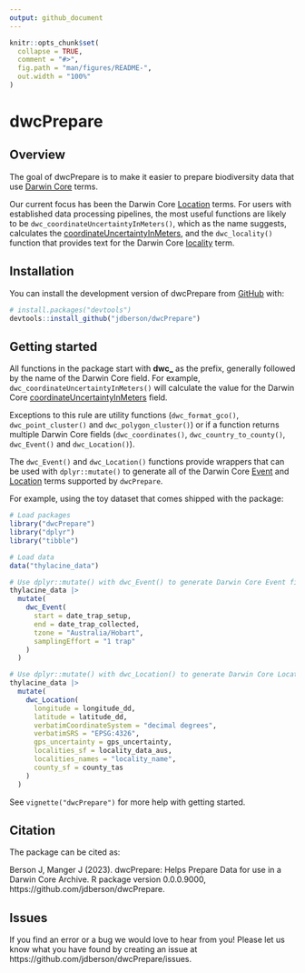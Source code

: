 ```yaml
---
output: github_document
---
```


<!-- README.md is generated from README.Rmd. Please edit that file -->

```r
knitr::opts_chunk$set(
  collapse = TRUE,
  comment = "#>",
  fig.path = "man/figures/README-",
  out.width = "100%"
)
```

# dwcPrepare

<!-- badges: start -->
<!-- badges: end -->

## Overview

The goal of dwcPrepare is to make it easier to prepare biodiversity data that use [Darwin Core](https://dwc.tdwg.org/) terms.

Our current focus has been the Darwin Core [Location](https://dwc.tdwg.org/terms/#location) terms. For users with established data processing pipelines, the most useful functions are likely to be `dwc_coordinateUncertaintyInMeters()`, which as the name suggests, calculates the [coordinateUncertaintyInMeters](http://rs.tdwg.org/dwc/terms/coordinateUncertaintyInMeters), and the `dwc_locality()` function that provides text for the Darwin Core [locality](http://rs.tdwg.org/dwc/terms/locality) term.

## Installation

You can install the development version of dwcPrepare from [GitHub](https://github.com/) with:

``` r
# install.packages("devtools")
devtools::install_github("jdberson/dwcPrepare")
```

## Getting started

All functions in the package start with **dwc_** as the prefix, generally followed by the name of the Darwin Core field. For example, `dwc_coordinateUncertaintyInMeters()` will calculate the value for the Darwin Core [coordinateUncertaintyInMeters](http://rs.tdwg.org/dwc/terms/coordinateUncertaintyInMeters) field.

Exceptions to this rule are utility functions (`dwc_format_gco()`, `dwc_point_cluster()` and `dwc_polygon_cluster()`) or if a function returns multiple Darwin Core fields (`dwc_coordinates()`, `dwc_country_to_county()`, `dwc_Event()` and `dwc_Location()`).

The `dwc_Event()` and `dwc_Location()` functions provide wrappers that can be used with `dplyr::mutate()` to generate all of the Darwin Core [Event](https://dwc.tdwg.org/terms/#event) and [Location](https://dwc.tdwg.org/terms/#location) terms supported by `dwcPrepare`.

For example, using the toy dataset that comes shipped with the package:

```r
# Load packages
library("dwcPrepare")
library("dplyr")
library("tibble")

# Load data
data("thylacine_data")

# Use dplyr::mutate() with dwc_Event() to generate Darwin Core Event fields
thylacine_data |>
  mutate(
    dwc_Event(
      start = date_trap_setup,
      end = date_trap_collected,
      tzone = "Australia/Hobart",
      samplingEffort = "1 trap"
    )
  )

# Use dplyr::mutate() with dwc_Location() to generate Darwin Core Location fields
thylacine_data |>
  mutate(
    dwc_Location(
      longitude = longitude_dd,
      latitude = latitude_dd,
      verbatimCoordinateSystem = "decimal degrees",
      verbatimSRS = "EPSG:4326",
      gps_uncertainty = gps_uncertainty,
      localities_sf = locality_data_aus,
      localities_names = "locality_name",
      county_sf = county_tas
    )
  )
```

See `vignette("dwcPrepare")` for more help with getting started.

## Citation

The package can be cited as:  

Berson J, Manger J (2023). dwcPrepare: Helps Prepare Data for use in a Darwin Core Archive. R package version 0.0.0.9000, https://github.com/jdberson/dwcPrepare.

## Issues

If you find an error or a bug we would love to hear from you! Please let us know what you have found by creating an issue at https://github.com/jdberson/dwcPrepare/issues.
